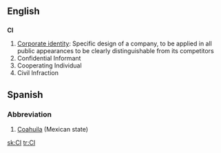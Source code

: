 {{see|Appendix:Variations of "ci"}}
==English==
==={{initialism}}===
'''CI'''

#[[Corporate identity]]: Specific design of a company, to be applied in all public appearances to be clearly distinguishable from its competitors
#Confidential Informant
#Cooperating Individual
#Civil Infraction


==Spanish==
===Abbreviation===
#[[Coahuila]] (Mexican state)

[[sk:CI]]
[[tr:CI]]